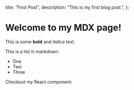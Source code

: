   title: "First Post",
  description: "This is my first blog post.",
};

# Welcome to my MDX page!
 
This is some **bold** and _italics_ text.
 
This is a list in markdown:
 
- One
- Two
- Three
 
Checkout my React component: